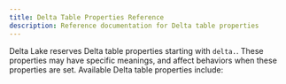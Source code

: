 ```yaml
---
title: Delta Table Properties Reference
description: Reference documentation for Delta table properties
---
```


Delta Lake reserves Delta table properties starting with `delta.`. These properties may have specific meanings, and affect behaviors when these properties are set. Available Delta table properties include:
